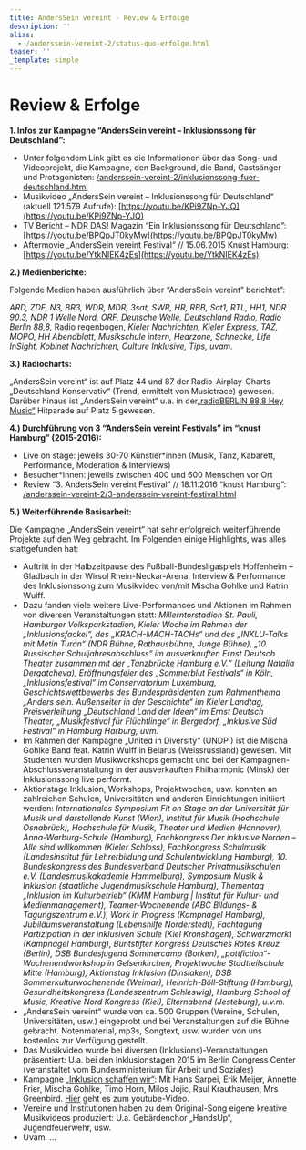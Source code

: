 ```yaml
---
title: AndersSein vereint - Review & Erfolge
description: ''
alias:
  - /anderssein-vereint-2/status-quo-erfolge.html
teaser: ''
_template: simple
---
```


# Review & Erfolge

**1. Infos zur Kampagne “AndersSein vereint – Inklusionssong für Deutschland”:**

* Unter folgendem Link gibt es die Informationen über das Song- und Videoprojekt, die Kampagne, den Background, die Band, Gastsänger und Protagonisten: [/anderssein-vereint-2/inklusionssong-fuer-deutschland.html](/anderssein-vereint-2/inklusionssong-fuer-deutschland.html "/anderssein-vereint-2/inklusionssong-fuer-deutschland.html")
* Musikvideo „AndersSein vereint – Inklusionssong für Deutschland“ (aktuell 121.579 Aufrufe): [https://youtu.be/KPi9ZNp-YJQ](https://youtu.be/KPi9ZNp-YJQ)
* TV Bericht – NDR DAS! Magazin “Ein Inklusionssong für Deutschland”: [https://youtu.be/BPQpJT0kyMw](https://youtu.be/BPQpJT0kyMw)
* Aftermovie „AndersSein vereint Festival“ // 15.06.2015 Knust Hamburg: [https://youtu.be/YtkNIEK4zEs](https://youtu.be/YtkNIEK4zEs)

**2.) Medienberichte:**

Folgende Medien haben ausführlich über “AndersSein vereint” berichtet”:

*ARD, ZDF, N3, BR3, WDR, MDR, 3sat, SWR, HR, RBB, Sat1, RTL, HH1, NDR 90.3, NDR 1 Welle Nord, ORF, Deutsche Welle, Deutschland Radio, Radio Berlin 88,8,* Radio regenbogen, *Kieler Nachrichten, Kieler Express, TAZ, MOPO, HH Abendblatt, Musikschule intern, Hearzone, Schnecke, Life InSight, Kobinet Nachrichten, Culture Inklusive, Tips, uvam.*

**3.) Radiocharts:**

„AndersSein vereint“ ist auf Platz 44 und 87 der Radio-Airplay-Charts „Deutschland Konservativ“ (Trend, ermittelt von Musictrace) gewesen. Darüber hinaus ist „AndersSein vereint“ u.a. in der[„radioBERLIN 88,8 Hey Music“](https://www.radioberlin.de/musik/hey_music/archiv/13_07_15.html) Hitparade auf Platz 5 gewesen.

**4.) Durchführung von 3 “AndersSein vereint Festivals” im “knust Hamburg” (2015-2016):**

* Live on stage: jeweils 30-70 Künstler\*innen (Musik, Tanz, Kabarett, Performance, Moderation & Interviews)
* Besucher\*innen: jeweils zwischen 400 und 600 Menschen vor Ort
* Review “3. AndersSein vereint Festival” // 18.11.2016 “knust Hamburg”: [/anderssein-vereint-2/3-anderssein-vereint-festival.html](/anderssein-vereint-2/inklusionssong-fuer-deutschland.html "/anderssein-vereint-2/inklusionssong-fuer-deutschland.html")

**5.) Weiterführende Basisarbeit:**

Die Kampagne „AndersSein vereint“ hat sehr erfolgreich weiterführende Projekte auf den Weg gebracht. Im Folgenden einige Highlights, was alles stattgefunden hat:

* Auftritt in der Halbzeitpause des Fußball-Bundesligaspiels Hoffenheim – Gladbach in der Wirsol Rhein-Neckar-Arena: Interview & Performance des Inklusionssong zum Musikvideo von/mit Mischa Gohlke und Katrin Wulff.
* Dazu fanden viele weitere Live-Performances und Aktionen im Rahmen von diversen Veranstaltungen statt: *Millerntorstadion St. Pauli, Hamburger Volksparkstadion, Kieler Woche im Rahmen der „Inklusionsfackel“, des „KRACH-MACH-TACHs“ und des „INKLU-Talks mit Metin Turan“ (NDR Bühne, Rathausbühne, Junge Bühne), „10. Russischer Schuljahresabschluss“ im ausverkauften Ernst Deutsch Theater zusammen mit der „Tanzbrücke Hamburg e.V.“ (Leitung Natalia Dergatcheva), Eröffnungsfeier des „Sommerblut Festivals“ in Köln, „Inklusionsfestival“ im Conservatorium Luxemburg, Geschichtswettbewerbs des Bundespräsidenten zum Rahmenthema „Anders sein. Außenseiter in der Geschichte“ im Kieler Landtag, Preisverleihung „Deutschland Land der Ideen“ im Ernst Deutsch Theater, „Musikfestival für Flüchtlinge“ in Bergedorf, „Inklusive Süd Festival“ in Hamburg Harburg, uvm.*
* Im Rahmen der Kampagne „United in Diversity“ (UNDP ) ist die Mischa Gohlke Band feat. Katrin Wulff in Belarus (Weissrussland) gewesen. Mit Studenten wurden Musikworkshops gemacht und bei der Kampagnen-Abschlussveranstaltung in der ausverkauften Philharmonic (Minsk) der Inklusionssong live performt.
* Aktionstage Inklusion, Workshops, Projektwochen, usw. konnten an zahlreichen Schulen, Universitäten und anderen Einrichtungen initiiert werden: *Internationales Symposium Fit on Stage an der Universität für Musik und darstellende Kunst (Wien), Institut für Musik (Hochschule Osnabrück), Hochschule für Musik, Theater und Medien (Hannover), Anna-Warburg-Schule (Hamburg), Fachkongress Der inklusive Norden – Alle sind willkommen (Kieler Schloss), Fachkongress Schulmusik (Landesinstitut für Lehrerbildung und Schulentwicklung Hamburg), 10. Bundeskongress des Bundesverband Deutscher Privatmusikschulen e.V. (Landesmusikakademie Hammelburg), Symposium Musik & Inklusion (staatliche Jugendmusikschule Hamburg), Thementag „Inklusion im Kulturbetrieb“ (KMM Hamburg | Institut für Kultur- und Medienmanagement), Teamer-Wochenende (ABC Bildungs- & Tagungszentrum e.V.), Work in Progress (Kampnagel Hamburg), Jubiläumsveranstaltung (Lebenshilfe Norderstedt), Fachtagung Partizipation in der inklusiven Schule (Kiel Kronshagen), Schwarzmarkt (Kampnagel Hamburg), Buntstifter Kongress Deutsches Rotes Kreuz (Berlin), DSB Bundesjugend Sommercamp (Borken), „pottfiction“-Wochenendworkshop in Gelsenkirchen, Projektwoche Stadtteilschule Mitte (Hamburg), Aktionstag Inklusion (Dinslaken), DSB Sommerkulturwochenende (Weimar), Heinrich-Böll-Stiftung (Hamburg), Gesundheitskongress (Landeszentrum Schleswig), Hamburg School of Music, Kreative Nord Kongress (Kiel), Elternabend (Jesteburg), u.v.m.*
* „AndersSein vereint“ wurde von ca. 500 Gruppen (Vereine, Schulen, Universitäten, usw.) eingeprobt und bei Veranstaltungen auf die Bühne gebracht. Notenmaterial, mp3s, Songtext, usw. wurden von uns kostenlos zur Verfügung gestellt.
* Das Musikvideo wurde bei diversen (Inklusions)-Veranstaltungen präsentiert: U.a. bei den Inklusionstagen 2015 im Berlin Congress Center (veranstaltet vom Bundesministerium für Arbeit und Soziales)
* Kampagne [„Inklusion schaffen wir“](https://www.inklusion-schaffen-wir.de/): Mit Hans Sarpei, Erik Meijer, Annette Frier, Mischa Gohlke, Timo Horn, Milos Jojic, Raul Krauthausen, Mrs Greenbird. [Hier](https://www.youtube.com/watch?v=hKXNw9AbHJA) geht es zum youtube-Video.
* Vereine und Institutionen haben zu dem Original-Song eigene kreative Musikvideos produziert: U.a. Gebärdenchor „HandsUp“, Jugendfeuerwehr, usw.
* Uvam. …
